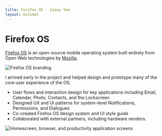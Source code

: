```yaml
---
title: Firefox OS - Casey Yee
layout: minimal
---
```



# Firefox OS

[Firefox OS](https://techcrunch.com/2013/08/25/firefox-os-gives-the-open-web-gets-central-billing/) is an open-source mobile operating system built entirely from Open Web technologies by [Mozilla](https://www.mozilla.org/).

<img src={fxos2} alt="Firefox OS branding" />

I arrived early in the project and helped design and prototype many of the core user experience of the OS.

- User flows and interaction design for key applications including Email, Calendar, Photo, Contacts, and the Lockscreen
- Designed UX and UI patterns for system-level Notifications, Permissions, and Dialogues
- Co-created Firefox OS design system and UI style guide
- Collaborated with external partners, including hardware vendors.

<img src={fxosScreens} alt="Homescreen, browser, and productivity application screens" />
